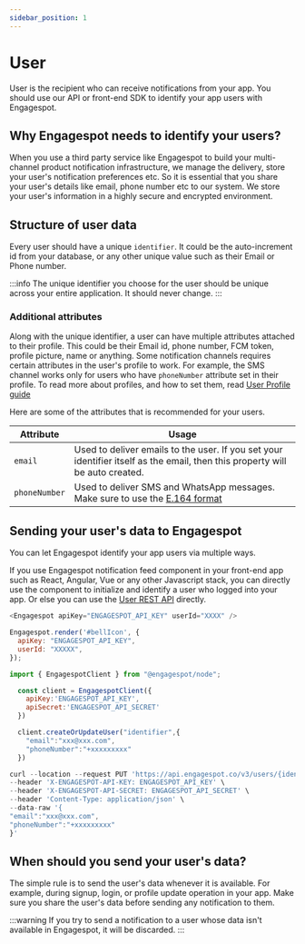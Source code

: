 ```yaml
---
sidebar_position: 1
---
```


# User
User is the recipient who can receive notifications from your app. 
You should use our API or front-end SDK to identify your app users with Engagespot.

## Why Engagespot needs to identify your users?
When you use a third party service like Engagespot to build your multi-channel product notification infrastructure, 
we manage the delivery, store your user's notification preferences etc. So it is essential that you share your user's 
details like email, phone number etc to our system. We store your user's information in a highly secure and encrypted environment.

## Structure of user data
Every user should have a unique `identifier`. It could be the auto-increment id from your database, 
or any other unique value such as their Email or Phone number.

:::info
The unique identifier you choose for the user should be unique across your entire application. It should never change.
:::

### Additional attributes
Along with the unique identifier, a user can have multiple attributes attached to their profile. 
This could be their Email id, phone number, FCM token, profile picture, name or anything. 
Some notification channels requires certain attributes in the user's profile to work. For example, the SMS channel works only for users who have `phoneNumber` attribute set in their profile.
To read more about profiles, and how to set them, read <a href="../profile/what-are-user-profiles">User Profile guide</a>

Here are some of the attributes that is recommended for your users.

|   Attribute     |                         Usage                       |
| --------------- | --------------------------------------------------- |
| `email`          | Used to deliver emails to the user. If you set your identifier itself as the email, then this property will be auto created. |
| `phoneNumber`    | Used to deliver SMS and WhatsApp messages. Make sure to use the <a href="https://www.twilio.com/docs/glossary/what-e164" target="_blank" rel="nofollow">E.164 format</a>


## Sending your user's data to Engagespot

You can let Engagespot identify your app users via multiple ways.

If you use Engagespot notification feed component in your front-end app such as React, Angular, Vue or any other Javascript stack,
you can directly use the component to initialize and identify a user who logged into your app. Or else you can use the <a href="/docs/rest-api#tag/Users/paths/~1v3~1users~1%7Bidentifier%7D/put">User REST API</a> directly.

<Tabs>

<TabItem value="react" label="React">

```js 
<Engagespot apiKey="ENGAGESPOT_API_KEY" userId="XXXX" />
```

</TabItem>

<TabItem value="javascript" label="Javascript">

```js
Engagespot.render('#bellIcon', {
  apiKey: "ENGAGESPOT_API_KEY",
  userId: "XXXXX",
});
```
</TabItem>

<TabItem value="node" label="NodeJS">

```js
import { EngagespotClient } from "@engagespot/node";

  const client = EngagespotClient({
    apiKey:'ENGAGESPOT_API_KEY',
    apiSecret:'ENGAGESPOT_API_SECRET'
  })

  client.createOrUpdateUser("identifier",{
    "email":"xxx@xxx.com",
    "phoneNumber":"+xxxxxxxxx"
  })

```
</TabItem>

<TabItem value="curl" label="Curl">

```js
curl --location --request PUT 'https://api.engagespot.co/v3/users/{identifier}' \
--header 'X-ENGAGESPOT-API-KEY: ENGAGESPOT_API_KEY' \
--header 'X-ENGAGESPOT-API-SECRET: ENGAGESPOT_API_SECRET' \
--header 'Content-Type: application/json' \
--data-raw '{
"email":"xxx@xxx.com",
"phoneNumber":"+xxxxxxxxx"
}'

```

</TabItem>
  

</Tabs>

## When should you send your user's data?

The simple rule is to send the user's data whenever it is available. For example, during signup, login, or profile update operation in your app.
Make sure you share the user's data before sending any notification to them.

:::warning
If you try to send a notification to a user whose data isn't available in Engagespot, it will be discarded.
:::